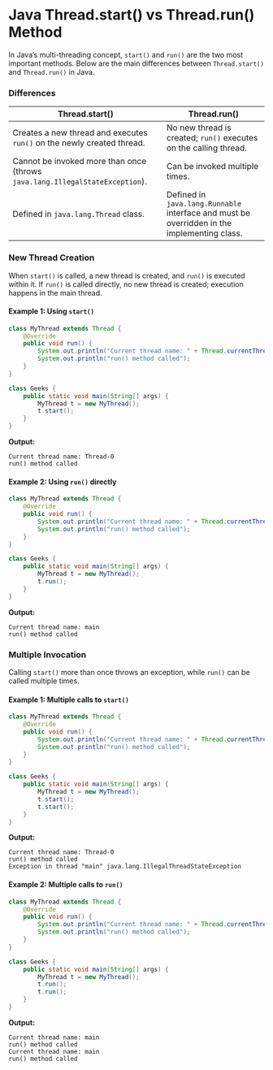 # Java Thread.start() vs Thread.run() Method

In Java’s multi-threading concept, `start()` and `run()` are the two most important methods. Below are the main differences between `Thread.start()` and `Thread.run()` in Java.

### Differences

| Thread.start() | Thread.run() |
|--------------|--------------|
| Creates a new thread and executes `run()` on the newly created thread. | No new thread is created; `run()` executes on the calling thread. |
| Cannot be invoked more than once (throws `java.lang.IllegalStateException`). | Can be invoked multiple times. |
| Defined in `java.lang.Thread` class. | Defined in `java.lang.Runnable` interface and must be overridden in the implementing class. |

### New Thread Creation
When `start()` is called, a new thread is created, and `run()` is executed within it. If `run()` is called directly, no new thread is created; execution happens in the main thread.

#### Example 1: Using `start()`
```java
class MyThread extends Thread {
    @Override
    public void run() {
        System.out.println("Current thread name: " + Thread.currentThread().getName());
        System.out.println("run() method called");
    }
}

class Geeks {
    public static void main(String[] args) {
        MyThread t = new MyThread();
        t.start();
    }
}
```
**Output:**
```
Current thread name: Thread-0
run() method called
```

#### Example 2: Using `run()` directly
```java
class MyThread extends Thread {
    @Override
    public void run() {
        System.out.println("Current thread name: " + Thread.currentThread().getName());
        System.out.println("run() method called");
    }
}

class Geeks {
    public static void main(String[] args) {
        MyThread t = new MyThread();
        t.run();
    }
}
```
**Output:**
```
Current thread name: main
run() method called
```

### Multiple Invocation
Calling `start()` more than once throws an exception, while `run()` can be called multiple times.

#### Example 1: Multiple calls to `start()`
```java
class MyThread extends Thread {
    @Override
    public void run() {
        System.out.println("Current thread name: " + Thread.currentThread().getName());
        System.out.println("run() method called");
    }
}

class Geeks {
    public static void main(String[] args) {
        MyThread t = new MyThread();
        t.start();
        t.start();
    }
}
```
**Output:**
```
Current thread name: Thread-0
run() method called
Exception in thread "main" java.lang.IllegalThreadStateException
```

#### Example 2: Multiple calls to `run()`
```java
class MyThread extends Thread {
    @Override
    public void run() {
        System.out.println("Current thread name: " + Thread.currentThread().getName());
        System.out.println("run() method called");
    }
}

class Geeks {
    public static void main(String[] args) {
        MyThread t = new MyThread();
        t.run();
        t.run();
    }
}
```
**Output:**
```
Current thread name: main
run() method called
Current thread name: main
run() method called
```
